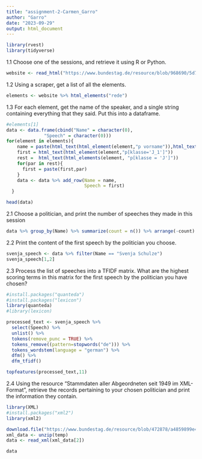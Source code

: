 ```yaml
---
title: "assignment-2-Carmen_Garro"
author: "Garro"
date: "2023-09-29"
output: html_document
---
```


```r
library(rvest)
library(tidyverse)
```

1.1 Choose one of the sessions, and retrieve it using R or Python.

```r
website <- read_html("https://www.bundestag.de/resource/blob/968690/5d723616da1ea3ca054e8da604ff1004/20124-data.xml")
```


1.2 Using a scraper, get a list of all the elements.

```r
elements <- website %>% html_elements("rede")
```

1.3 For each element, get the name of the speaker, and a single string containing everything that they said. Put this into a dataframe.

```r
#elements[1]
data <- data.frame(cbind("Name" = character(0),
              "Speech" = character(0)))
for(element in elements){
    name = paste(html_text(html_element(element,"p vorname")),html_text(html_element(element,"p nachname")))
    first = html_text(html_element(element,"p[klasse='J_1']"))
    rest =  html_text(html_elements(element, "p[klasse = 'J']"))
    for(par in rest){
      first = paste(first,par)
    }
    data <- data %>% add_row(Name = name,
                             Speech = first)
  }

head(data)
```


2.1 Choose a politician, and print the number of speeches they made in this session

```r
data %>% group_by(Name) %>% summarize(count = n()) %>% arrange(-count) %>% filter(Name == "Svenja Schulze")
```

2.2 Print the content of the first speech by the politician you choose.

```r
svenja_speech <- data %>% filter(Name == "Svenja Schulze")
svenja_speech[1,2]
```
2.3 Process the list of speeches into a TFIDF matrix. What are the highest scoring terms in this matrix for the first speech by the politician you have chosen?

```r
#install.packages("quanteda")
#install.packages("lexicon")
library(quanteda)
#library(lexicon)
```

```r
processed_text <- svenja_speech %>% 
  select(Speech) %>%
  unlist() %>% 
  tokens(remove_punc = TRUE) %>% 
  tokens_remove((pattern=stopwords("de"))) %>% 
  tokens_wordstem(language = "german") %>%
  dfm() %>% 
  dfm_tfidf()

topfeatures(processed_text,11)
```

2.4 Using the resource “Stammdaten aller Abgeordneten seit 1949 im XML-Format”, retrieve the records pertaining to your chosen politician and print the information they contain.

```r
library(XML)
#install.packages("xml2")
library(xml2)
```


```r

download.file("https://www.bundestag.de/resource/blob/472878/a4859899e44a7cab1a8233e5dd69f2f3/MdB-Stammdaten-data.zip", "temp")
xml_data <- unzip(temp)
data <- read_xml(xml_data[2])

data
```






